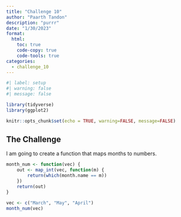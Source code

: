 ```yaml
---
title: "Challenge 10"
author: "Paarth Tandon"
description: "purrr"
date: "1/30/2023"
format:
  html:
    toc: true
    code-copy: true
    code-tools: true
categories:
  - challenge_10
---
```


```r
#| label: setup
#| warning: false
#| message: false

library(tidyverse)
library(ggplot2)

knitr::opts_chunk$set(echo = TRUE, warning=FALSE, message=FALSE)
```

## The Challenge   

I am going to create a function that maps months to numbers.

```r

month_num <- function(vec) {
    out <- map_int(vec, function(m) {
        return(which(month.name == m))
    })
    return(out)
}

vec <- c("March", "May", "April")
month_num(vec)
```

